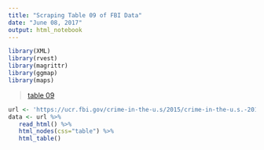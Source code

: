 ```yaml
---
title: "Scraping Table 09 of FBI Data"
date: "June 08, 2017"
output: html_notebook
---
```


```r
library(XML)
library(rvest)
library(magrittr)
library(ggmap)
library(maps)
```

 >[table 09]('https://ucr.fbi.gov/crime-in-the-u.s/2015/crime-in-the-u.s.-2015/tables/table-9/table_9_offenses_known_to_law_enforcement_by_state_by_university_and_college_2015')
 
```r
url <- 'https://ucr.fbi.gov/crime-in-the-u.s/2015/crime-in-the-u.s.-2015/tables/table-9/table-9-state-pieces/table_9_offenses_known_to_law_enforcement_alabama_by_university_and_college_2015.xls'
data <- url %>%
   read_html() %>%
   html_nodes(css="table") %>%
   html_table()
```

